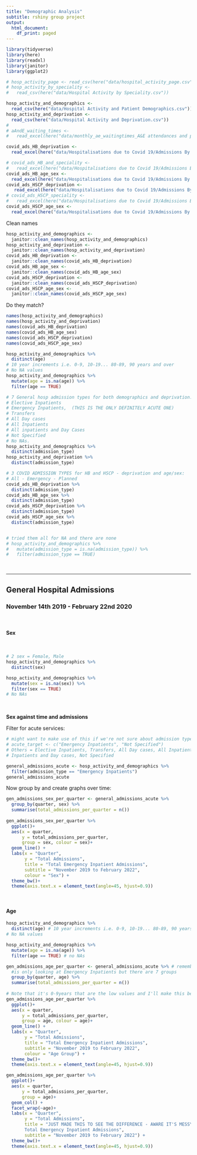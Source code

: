 ```yaml
---
title: "Demographic Analysis"
subtitle: rshiny group project
output:
  html_document:
    df_print: paged
---
```


```r
library(tidyverse)
library(here)
library(readxl)
library(janitor)
library(ggplot2)
```


```r
# hosp_activity_page <- read_csv(here("data/hospital_activity_page.csv"))
# hosp_activity_by_speciality <- 
#   read_csv(here("data/Hospital Activity by Speciality.csv"))

hosp_activity_and_demographics <- 
  read_csv(here("data/Hospital Activity and Patient Demographics.csv"))
hosp_activity_and_deprivation <- 
  read_csv(here("data/Hospital Activity and Deprivation.csv"))
# 
# aAndE_waiting_times <- 
#   read_excel(here("data/monthly_ae_waitingtimes_A&E attendances and performance data_202201.xlsx"))
```


```r
covid_ads_HB_deprivation <- 
  read_excel(here("data/Hospitalisations due to Covid 19/Admissions By Health Board and Deprivation_20220302.xlsx"))

# covid_ads_HB_and_speciality <- 
#   read_excel(here("data/Hospitalisations due to Covid 19/Admissions By Health Board and Specialty_20220302.xlsx"))
covid_ads_HB_age_sex <- 
  read_excel(here("data/Hospitalisations due to Covid 19/Admissions By Health Board, Age and Sex_20220302.xlsx"))
covid_ads_HSCP_deprivation <- 
   read_excel(here("data/Hospitalisations due to Covid 19/Admissions By HSCP and Deprivation_20220302.xlsx"))
# covid_ads_HSCP_speciality <- 
#   read_excel(here("data/Hospitalisations due to Covid 19/Admissions By HSCP and Specialty_20220302.xlsx"))
covid_ads_HSCP_age_sex <- 
  read_excel(here("data/Hospitalisations due to Covid 19/Admissions By HSCP, Age and Sex_20220302.xlsx"))
```


Clean names
```r
hosp_activity_and_demographics <- 
  janitor::clean_names(hosp_activity_and_demographics)
hosp_activity_and_deprivation <- 
  janitor::clean_names(hosp_activity_and_deprivation)
covid_ads_HB_deprivation <- 
  janitor::clean_names(covid_ads_HB_deprivation)
covid_ads_HB_age_sex <- 
  janitor::clean_names(covid_ads_HB_age_sex)
covid_ads_HSCP_deprivation <- 
  janitor::clean_names(covid_ads_HSCP_deprivation)
covid_ads_HSCP_age_sex <- 
  janitor::clean_names(covid_ads_HSCP_age_sex)
```


Do they match? 
```r
names(hosp_activity_and_demographics)
names(hosp_activity_and_deprivation)
names(covid_ads_HB_deprivation)
names(covid_ads_HB_age_sex)
names(covid_ads_HSCP_deprivation)
names(covid_ads_HSCP_age_sex)
```

```r
hosp_activity_and_demographics %>% 
  distinct(age)
# 10 year increments i.e. 0-9, 10-19... 80-89, 90 years and over
# No NA values
hosp_activity_and_demographics %>% 
  mutate(age = is.na(age)) %>% 
  filter(age == TRUE)
```

```r
# 7 General hosp admission types for both demographics and deprivation:
# Elective Inpatients
# Emergency Inpatients,  (THIS IS THE ONLY DEFINITELY ACUTE ONE)
# Transfers
# All Day cases
# All Inpatients
# All inpatients and Day Cases
# Not Specified 
# No NAs.
hosp_activity_and_demographics %>% 
  distinct(admission_type)
hosp_activity_and_deprivation %>% 
  distinct(admission_type)

# 3 COVID ADMISSION TYPES for HB and HSCP - deprivation and age/sex: 
# All - Emergency - Planned
covid_ads_HB_deprivation %>% 
  distinct(admission_type)
covid_ads_HB_age_sex %>% 
  distinct(admission_type)
covid_ads_HSCP_deprivation %>% 
  distinct(admission_type)
covid_ads_HSCP_age_sex %>% 
  distinct(admission_type)  


# tried them all for NA and there are none
# hosp_activity_and_demographics %>% 
#   mutate(admission_type = is.na(admission_type)) %>% 
#   filter(admission_type == TRUE)
```

<br>

<hr>

## General Hospital Admissions 

### November 14th 2019 - February 22nd 2020

<br>

#### Sex 

<br>
```r
# 2 sex = Female, Male 
hosp_activity_and_demographics %>% 
  distinct(sex)

hosp_activity_and_demographics %>% 
  mutate(sex = is.na(sex)) %>% 
  filter(sex == TRUE)
# No NAs
```
<br> 

**Sex against time and admissions**

Filter for acute services: 

```r
# might want to make use of this if we're not sure about admission types
# acute_target <- c("Emergency Inpatients", "Not Specified")
# Others = Elective Inpatients, Transfers, All Day cases, All Inpatients, All 
# Inpatients and Day cases, Not Specified

general_admissions_acute <- hosp_activity_and_demographics %>% 
  filter(admission_type == "Emergency Inpatients")
general_admissions_acute
```


Now group by and create graphs over time: 

```r

gen_admissions_sex_per_quarter <- general_admissions_acute %>% 
  group_by(quarter, sex) %>% 
  summarise(total_admissions_per_quarter = n())
  
gen_admissions_sex_per_quarter %>% 
  ggplot()+
  aes(x = quarter, 
      y = total_admissions_per_quarter, 
      group = sex, colour = sex)+
  geom_line() + 
  labs(x = "Quarter", 
       y = "Total Admissions", 
       title = "Total Emergency Inpatient Admissions",
       subtitle = "November 2019 to February 2022", 
       colour = "Sex") +
  theme_bw()+
  theme(axis.text.x = element_text(angle=45, hjust=0.9))

```

<br>

#### Age

```r

hosp_activity_and_demographics %>% 
  distinct(age) # 10 year increments i.e. 0-9, 10-19... 80-89, 90 years and over
# No NA values 

hosp_activity_and_demographics %>% 
  mutate(age = is.na(age)) %>% 
  filter(age == TRUE) # no NAs
```

```r
gen_admissions_age_per_quarter <- general_admissions_acute %>% # remember this 
  #is only looking at Emergency Inpatients but there are 7 groups
  group_by(quarter, age) %>% 
  summarise(total_admissions_per_quarter = n())
  
# Note that it's 0-9years that are the low values and I'll make this better soon
gen_admissions_age_per_quarter %>% 
  ggplot()+
  aes(x = quarter, 
      y = total_admissions_per_quarter, 
      group = age, colour = age)+
  geom_line() + 
  labs(x = "Quarter", 
       y = "Total Admissions", 
       title = "Total Emergency Inpatient Admissions",
       subtitle = "November 2019 to February 2022", 
       colour = "Age Group") +
  theme_bw()+
  theme(axis.text.x = element_text(angle=45, hjust=0.9))

gen_admissions_age_per_quarter %>% 
  ggplot()+
  aes(x = quarter, 
      y = total_admissions_per_quarter, 
      group = age)+
  geom_col() + 
  facet_wrap(~age)+
  labs(x = "Quarter", 
       y = "Total Admissions", 
       title = "JUST MADE THIS TO SEE THE DIFFERENCE - AWARE IT'S MESSY - 
       Total Emergency Inpatient Admissions",
       subtitle = "November 2019 to February 2022") +
  theme_bw()+
  theme(axis.text.x = element_text(angle=45, hjust=0.9))
```


